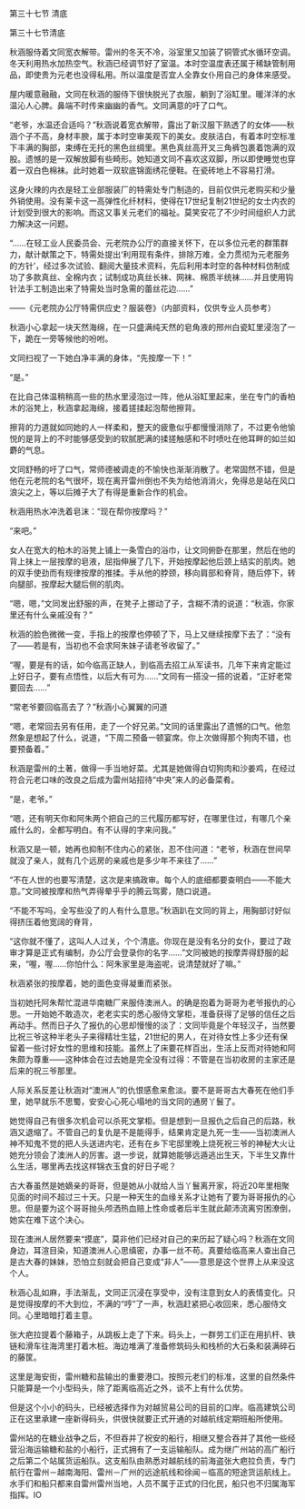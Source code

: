 

第三十七节 清底

第三十七节清底

秋涵服侍着文同宽衣解带。雷州的冬天不冷，浴室里又加装了铜管式水循环空调。冬天利用热水加热空气。秋涵已经调节好了室温。本时空温度表还属于稀缺管制用品，即使贵为元老也没得私用。所以温度是否宜人全靠女仆用自己的身体来感受。

屋内暖意融融，文同在秋涵的服侍下很快脱光了衣服，躺到了浴缸里。暖洋洋的水温沁人心脾。鼻端不时传来幽幽的香气。文同满意的吁了口气。

“老爷，水温还合适吗？”秋涵说着宽衣解带，露出了新汉服下熟透了的女体――秋涵个子不高，身材丰腴，属于本时空审美观下的美女。皮肤洁白，有着本时空标准下丰满的胸部，束缚在无托的黑色丝绸里。黑色真丝高开叉三角裤包裹着饱满的双股。遗憾的是一双解放脚有些畸形。她知道文同不喜欢这双脚，所以即使睡觉也穿着一双白色棉袜。此时她着一双软底锦面绣花便鞋。在瓷砖地上不容易打滑。

这身火辣的内衣是轻工业部服装厂的特需处专门制造的，目前仅供元老购买和少量外销使用。没有莱卡这一高弹性化纤材料，使得在17世纪复制21世纪的女士内衣的计划受到很大的影响。而这又事关元老们的福祉。莫笑安花了不少时间组织人力武力解决这一问题。

“……在轻工业人民委员会、元老院办公厅的直接关怀下，在以多位元老的群策群力，献计献策之下，特需处提出‘利用现有条件，排除万难，全力贯彻为元老服务的方针’，经过多次试验、翻阅大量技术资料，先后利用本时空的各种材料仿制成功了多款真丝、全棉内衣；试制成功真丝长袜、网袜、棉质半统袜……并且使用钩针法手工制造出来了特需处当时急需的蕾丝花边……”

――《元老院办公厅特需供应史？服装卷》（内部资料，仅供专业人员参考）

秋涵小心拿起一块天然海绵，在一只盛满纯天然的皂角液的邢州白瓷缸里浸泡了一下，跪在一旁等候他的吩咐。

文同扫视了一下她白净丰满的身体，“先按摩一下！”

“是。”

在比自己体温稍稍高一些的热水里浸泡过一阵，他从浴缸里起来，坐在专门的香柏木的浴凳上，秋涵拿起海绵，接着搓揉起泡帮他擦背。

擦背的力道就如同她的人一样柔和，整天的疲惫似乎都慢慢消除了，不过更令他愉悦的是背上的不时能够感受到的软腻肥满的揉搓触感和不时喷吐在他耳畔的如兰如麝的气息。

文同舒畅的吁了口气，常师德被调走的不愉快也渐渐消散了。老常固然不错，但是他在元老院的名气很坏，现在离开雷州倒也不失为给他消消火，免得总是站在风口浪尖之上，等以后摊子大了有得是重新合作的机会。

秋涵用热水冲洗着皂沫：“现在帮你按摩吗？”

“来吧。”

女人在宽大的柏木的浴凳上铺上一条雪白的浴巾，让文同俯卧在那里，然后在他的背上抹上一层按摩的皂液，屈指伸展了几下，开始按摩起他后颈上结实的肌肉。她的双手使劲而有规律按摩的推揉。手从他的脖颈，移向肩部和脊背，随后停下，转向腿部，按摩起大腿后侧的肌肉。

“嗯，嗯，”文同发出舒服的声，在凳子上挪动了子，含糊不清的说道：“秋涵，你家里还有什么亲戚没有？”

秋涵的脸色微微一变，手指上的按摩也停顿了下，马上又继续按摩下去了：“没有了――若是有，当初也不会求阿朱妹子请老爷收留了。”

“喔，要是有的话，如今临高正缺人，到临高去招工从军读书，几年下来肯定能过上好日子，要有点悟性，以后大有可为……”文同有一搭没一搭的说着，“正好老常要回去……”

“常老爷要回临高去了？”秋涵小心翼翼的问道

“嗯，老常回去另有任用，走了一个好兄弟。”文同的话里露出了遗憾的口气。他忽然象是想起了什么，说道，“下周二预备一顿宴席。你上次做得那个狗肉不错，也要预备着。”

秋涵是雷州的土著，做得一手当地好菜。尤其是她做得白切狗肉和沙姜鸡，在经过符合元老口味的改良之后成为雷州站招待“中央”来人的必备菜肴。

“是，老爷。”

“嗯，还有明天你和阿朱两个把自己的三代履历都写好，在哪里住过，有哪几个亲戚什么的，全都写明白。有不认得的字来问我。”

秋涵又是一顿，她再也抑制不住内心的紧张，忍不住问道：“老爷，秋涵在世间早就没了亲人，就有几个远房的亲戚也是多少年不来往了……”

“不在人世的也要写清楚，这次是来搞政审。每个人的底细都要查明白――不能大意。”文同被按摩和热气弄得晕乎乎的腾云驾雾，随口说道。

“不能不写吗，全写些没了的人有什么意思。”秋涵趴在文同的背上，用胸部讨好似得挤压着他宽阔的脊背，

“这你就不懂了，这叫人人过关，个个清底。你现在是没有名分的女仆，要过了政审才算是正式有编制，办公厅会登录你的名字……”文同被她的按摩弄得舒服的起来，“喔，喔……你怕什么：阿朱家里是海盗呢，说清楚就好了嘛。”

秋涵紧张的按摩着，她的面色变得凝重而紧张。

当初她托阿朱帮忙混进华南糖厂来服侍澳洲人。的确是抱着为哥哥为老爷报仇的心思。一开始她不敢造次，老老实实的悉心服侍文掌柜，准备获得了足够的信任之后再动手。然而日子久了报仇的心思却慢慢的淡了：文同毕竟是个年轻汉子，当然要比祝三爷这种半老头子来得精壮生猛，21世纪的男人，在对待女性上多少还有保留着一些讨好女性的思维和技能。虽然上了床要花样百出，生活上反而对待她和阿朱颇为尊重――这种体会在过去她是完全没有过得：不管是在当初收房的主家还是后来的祝三爷那里。

人际关系反差让秋涵对“澳洲人”的仇恨感愈来愈淡。要不是哥哥古大春死在他们手里，她早就乐不思蜀，安安心心死心塌地的当文同的通房丫鬟了。

她觉得自己有很多次机会可以杀死文掌柜。但是想到一旦报仇之后自己的后路，秋涵又退缩了。不管自己的复仇是不是能得手，结果肯定是九死一生――当初澳洲人神不知鬼不觉的把人头送进内宅，还有在乡下宅邸里晚上烧死祝三爷的神秘大火让她充分领会了澳洲人的厉害。退一步说，就算她能够远遁逃出生天，下半生又靠什么生活，哪里再去找这样锦衣玉食的好日子呢？

古大春虽然是她嫡亲的哥哥，但是她从小就给人当丫鬟离开家，将近20年里相聚见面的时间不超过三十天。只是一种天生的血缘关系才让她有了要为哥哥报仇的心思。但是要为这个哥哥抛头颅洒热血赔上性命或者后半生就此颠沛流离穷困潦倒，她实在难下这个决心。

现在澳洲人居然要来“摸底”，莫非他们已经对自己的来历起了疑心吗？秋涵在文同身边，耳渲目染，知道澳洲人心思缜密，办事一丝不苟。真要给临高来人查出自己是古大春的妹妹，恐怕立刻就会把自己变成“非人”――意思是这个世界上从来没这个人。

秋涵心乱如麻，手法渐乱，文同正沉浸在享受中，没有注意到女人的表情变化。只是觉得按摩的不大到位，不满的“哼”了一声，秋涵赶紧把心收回来，悉心服侍文同。心里暗暗打着主意。

张大疤拉提着个藤箱子，从跳板上走了下来。码头上，一群劳工们正在用扒杆、铁链和滑车往海湾里打着木桩。海边堆满了准备修筑码头和栈桥的大石条和装满碎石的藤筐。

这里是海安街，雷州糖和盐输出的重要港口。按照元老们的标准，这里的自然条件只能算是一个小型码头，除了距离临高近之外，谈不上有什么优势。

但是这个小小的码头，已经被选择作为对越贸易公司的目前的口岸。临高建筑公司正在这里承建一座新得码头，供很快就要正式开通的对越航线定期班船所使用。

雷州站的在糖业战争之后，不但吞并了祝安的船行，相继又整合吞并了其他一些经营沿海运输糖和盐的小船行，正式拥有了一支运输船队。成为继广州站的高广船行之后第二个站属货运船队。这支船队由熟悉对越航线的前海盗张大疤拉负责，专门航行在雷州－越南海阳、雷州－广州的远途航线和徐闻－临高的短途货运航线上。水手们和船只都来自雷州雷州当地，人员不属于正式的归化民，船只也不归属海军指挥。IO

